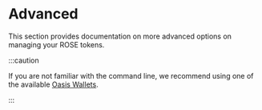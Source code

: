 
# Advanced

This section provides documentation on more advanced options on managing your ROSE tokens.

:::caution

If you are not familiar with the command line, we recommend using one of the available [Oasis Wallets](../oasis-wallets/README.mdx).

:::

<DocCardList />
